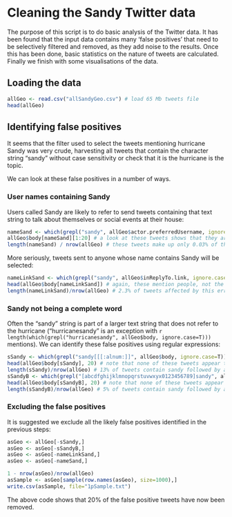 Cleaning the Sandy Twitter data
================================


The purpose of this script is to do basic analysis of the Twitter data. 
It has been found that the input data contains many 'false positives' that 
need to be selectively filtered and removed, as they add noise to the results. 
Once this has been done, basic statistics on the nature of tweets are calculated.
Finally we finish with some visualisations of the data.

## Loading the data

```r
allGeo <- read.csv("allSandyGeo.csv") # load 65 Mb tweets file
head(allGeo)
```

## Identifying false positives

It seems that the filter used to select the tweets mentioning hurricane Sandy was 
very crude, harvesting all tweets that contain the character string "sandy" without 
case sensitivity or check that it is the hurricane is the topic. 

We can look at these false positives in a number of ways.

### User names containing Sandy

Users called Sandy are likely to refer to send tweets containing that text string 
to talk about themselves or social events at their house: 

```r
nameSand <- which(grepl("sandy", allGeo$actor.preferredUsername, ignore.case=T)) # all Tweeters with sandy in their name
allGeo$body[nameSand][1:20] # a look at these tweets shows that they are about people, not the hurricane
length(nameSand) / nrow(allGeo) # these tweets make up only 0.03% of the tweets
```

More seriously, tweets
sent to anyone whose name contains Sandy will be selected:
```r
nameLinkSand <- which(grepl("sandy", allGeo$inReplyTo.link, ignore.case=T)) # all tweets to sandys
head(allGeo$body[nameLinkSand]) # again, these mention people, not the hurricane
length(nameLinkSand)/nrow(allGeo) # 2.3% of tweets affected by this error
```

### Sandy not being a complete word

Often the "sandy" string is part of a larger text string that does not
refer to the hurricane ("hurricanesandy" is an exception with 
`r length(which(grepl("hurricanesandy", allGeo$body, ignore.case=T)))` mentions).
We can identify these false positives using regular expressions:

```r
sSandy <- which(grepl("sandy[[[:alnum:]]", allGeo$body, ignore.case=T))
head(allGeo$body[sSandy], 20) # note that none of these tweets appear to be directly related to the hurricane
length(sSandy)/nrow(allGeo) # 13% of tweets contain sandy followed by an alphanumeric character - unlikely to be the storm
sSandyB <- which(grepl("[abcdfghijklmnopqrstuvwxyx0123456789]sandy", allGeo$body, ignore.case=T)) # sandy tags with alphanumeric prefix excluding e 
head(allGeo$body[sSandyB], 20) # note that none of these tweets appear to be directly related to the hurricane
length(sSandyB)/nrow(allGeo) # 5% of tweets contain sandy followed by an alphanumeric character - unlikely to be the storm
```

### Excluding the false positives

It is suggested we exclude all the likely false positives identified in the previous steps:

```r
asGeo <- allGeo[-sSandy,]
asGeo <- asGeo[-sSandyB,]
asGeo <- asGeo[-nameLinkSand,]
asGeo <- asGeo[-nameSand,]

1 - nrow(asGeo)/nrow(allGeo)
asSample <- asGeo[sample(row.names(asGeo), size=1000),]
write.csv(asSample, file="1pSample.txt")
```

The above code shows that 20% of the false positive tweets have now been removed.




